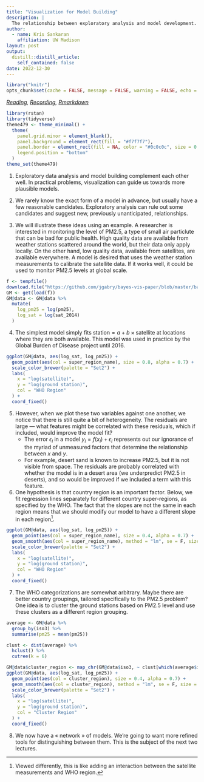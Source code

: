 ```yaml
---
title: "Visualization for Model Building"
description: | 
  The relationship between exploratory analysis and model development.
author:
  - name: Kris Sankaran
    affiliation: UW Madison
layout: post
output:
  distill::distill_article:
    self_contained: false
date: 2022-12-30
---
```


```r
library("knitr")
opts_chunk$set(cache = FALSE, message = FALSE, warning = FALSE, echo = TRUE)
```

_[Reading](https://arxiv.org/abs/1709.01449), [Recording](https://mediaspace.wisc.edu/media/Week%2012%20%5B3%5D%20Visualization%20for%20Model%20Building/1_zciylnzb), [Rmarkdown](https://github.com/krisrs1128/stat479/blob/master/_posts/2021-04-05-week12-3/week12-3.Rmd)_

```r
library(rstan)
library(tidyverse)
theme479 <- theme_minimal() + 
  theme(
    panel.grid.minor = element_blank(),
    panel.background = element_rect(fill = "#f7f7f7"),
    panel.border = element_rect(fill = NA, color = "#0c0c0c", size = 0.6),
    legend.position = "bottom"
  )
theme_set(theme479)
```

1. Exploratory data analysis and model building complement each other well. In
practical problems, visualization can guide us towards more plausible models.

2. We rarely know the exact form of a model in advance, but usually have a few
reasonable candidates. Exploratory analysis can rule out some candidates and
suggest new, previously unanticipated, relationships.

3. We will illustrate these ideas using an example. A researcher is interested
in monitoring the level of PM2.5, a type of small air particlute that can be bad
for public health. High quality data are available from weather stations
scattered around the world, but their data only apply locally. On the other
hand, low quality data, available from satellites, are available everywhere. A
model is desired that uses the weather station measurements to calibrate the
satellite data. If it works well, it could be used to monitor PM2.5 levels at
global scale.

```r
f <- tempfile()
download.file("https://github.com/jgabry/bayes-vis-paper/blob/master/bayes-vis.RData?raw=true", f)
GM <- get(load(f))
GM@data <- GM@data %>% 
  mutate(
    log_pm25 = log(pm25), 
    log_sat = log(sat_2014)
  )
```

4. The simplest model simply fits $\text{station} = a + b \times
\text{satellite}$ at locations where they are both available. This model was
used in practice by the Global Burden of Disease project until 2016.

```r
ggplot(GM@data, aes(log_sat, log_pm25)) +
  geom_point(aes(col = super_region_name), size = 0.8, alpha = 0.7) +
  scale_color_brewer(palette = "Set2") +
  labs(
    x = "log(satellite)",
    y = "log(ground station)",
    col = "WHO Region"
  ) +
  coord_fixed()
```

5. However, when we plot these two variables against one another, we notice that
there is still quite a bit of heterogeneity. The residuals are large — what
features might be correlated with these residuals, which if included, would
improve the model fit?
  	* The error $\epsilon_{i}$ in a model $y_i = f\left(x_{i}\right) +
  	\epsilon_{i}$ represents out our ignorance of the myriad of unmeasured
  	factors that determine the relationship between $x$ and $y$.
	* For example, desert sand is known to increase PM2.5, but it is not visible
	from space. The residuals are probably correlated with whether the model is in
	a desert area (we underpredict PM2.5 in deserts), and so would be improved if
	we included a term with this feature.

6. One hypothesis is that country region is an important factor. Below, we fit
regression lines separately for different country super-regions, as specified by
the WHO. The fact that the slopes are not the same in each region means that we
should modify our model to have a different slope in each region^[Viewed
differently, this is like adding an interaction between the satellite
measurements and WHO region.].

```r
ggplot(GM@data, aes(log_sat, log_pm25)) +
  geom_point(aes(col = super_region_name), size = 0.4, alpha = 0.7) +
  geom_smooth(aes(col = super_region_name), method = "lm", se = F, size = 2) +
  scale_color_brewer(palette = "Set2") +
  labs(
    x = "log(satellite)",
    y = "log(ground station)",
    col = "WHO Region"
  ) +
  coord_fixed()
```

7. The WHO categorizations are somewhat arbitrary. Maybe there are better
country groupings, tailored specifically to the PM2.5 problem? One idea is to
cluster the ground stations based on PM2.5 level and use these clusters as a
different region grouping.

```r
average <- GM@data %>% 
  group_by(iso3) %>% 
  summarise(pm25 = mean(pm25))

clust <- dist(average) %>%
  hclust() %>%
  cutree(k = 6)

GM@data$cluster_region <- map_chr(GM@data$iso3, ~ clust[which(average$iso3 == .)])
ggplot(GM@data, aes(log_sat, log_pm25)) +
  geom_point(aes(col = cluster_region), size = 0.4, alpha = 0.7) +
  geom_smooth(aes(col = cluster_region), method = "lm", se = F, size = 2) +
  scale_color_brewer(palette = "Set2") +
  labs(
    x = "log(satellite)",
    y = "log(ground station)",
    col = "Cluster Region"
  ) +
  coord_fixed()
```

8. We now have a « network » of models. We’re going to want more refined tools
for distinguishing between them. This is the subject of the next two lectures.